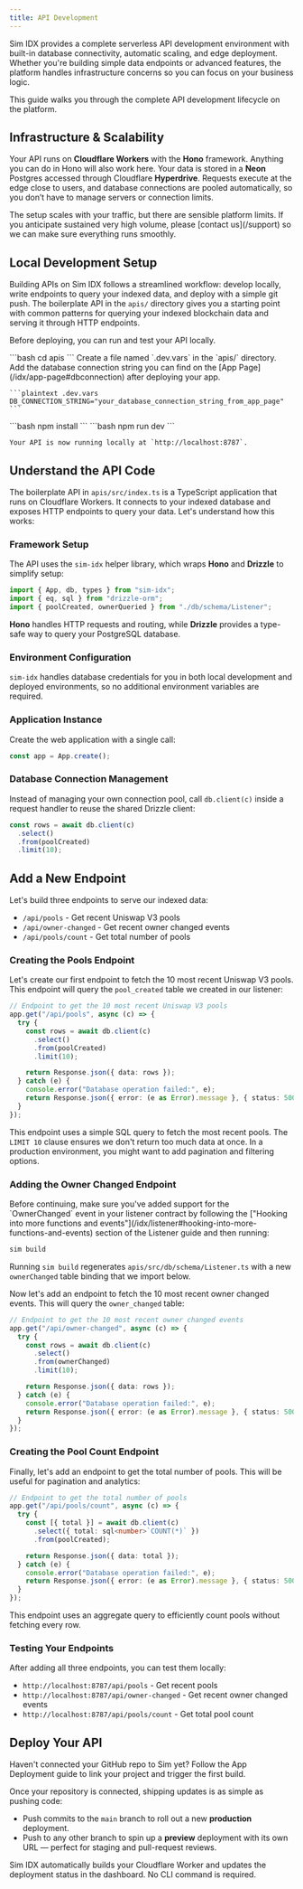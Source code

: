 ```yaml
---
title: API Development
---
```


Sim IDX provides a complete serverless API development environment with built-in database connectivity, automatic scaling, and edge deployment.
Whether you're building simple data endpoints or advanced features, the platform handles infrastructure concerns so you can focus on your business logic.

This guide walks you through the complete API development lifecycle on the platform.

## Infrastructure & Scalability

Your API runs on **Cloudflare Workers** with the **Hono** framework.
Anything you can do in Hono will also work here.
Your data is stored in a **Neon** Postgres accessed through Cloudflare **Hyperdrive**.
Requests execute at the edge close to users, and database connections are pooled automatically, so you don’t have to manage servers or connection limits.

<Note>
The setup scales with your traffic, but there are sensible platform limits. If you anticipate sustained very high volume, please [contact us](/support) so we can make sure everything runs smoothly.
</Note>

## Local Development Setup

Building APIs on Sim IDX follows a streamlined workflow: develop locally, write endpoints to query your indexed data, and deploy with a simple git push.
The boilerplate API in the `apis/` directory gives you a starting point with common patterns for querying your indexed blockchain data and serving it through HTTP endpoints.

Before deploying, you can run and test your API locally.

<Steps>
  <Step title="Navigate to the API directory">
    ```bash
    cd apis
    ```
  </Step>

  <Step title="Set Up Environment Variable">
    Create a file named `.dev.vars` in the `apis/` directory. Add the database connection string you can find on the [App Page](/idx/app-page#dbconnection) after deploying your app.

    ```plaintext .dev.vars
    DB_CONNECTION_STRING="your_database_connection_string_from_app_page"
    ```
  </Step>

  <Step title="Install Dependencies">
    ```bash
    npm install
    ```
  </Step>

  <Step title="Start the Development Server">
    ```bash
    npm run dev
    ```

    Your API is now running locally at `http://localhost:8787`.
  </Step>
</Steps>

## Understand the API Code

The boilerplate API in `apis/src/index.ts` is a TypeScript application that runs on Cloudflare Workers. It connects to your indexed database and exposes HTTP endpoints to query your data. Let's understand how this works:

### Framework Setup

The API uses the `sim-idx` helper library, which wraps **Hono** and **Drizzle** to simplify setup:
```typescript
import { App, db, types } from "sim-idx";
import { eq, sql } from "drizzle-orm";
import { poolCreated, ownerQueried } from "./db/schema/Listener";
```

**Hono** handles HTTP requests and routing, while **Drizzle** provides a type-safe way to query your PostgreSQL database.

### Environment Configuration

`sim-idx` handles database credentials for you in both local development and deployed environments, so no additional environment variables are required.

### Application Instance

Create the web application with a single call:
```typescript
const app = App.create();
```

### Database Connection Management

Instead of managing your own connection pool, call `db.client(c)` inside a request handler to reuse the shared Drizzle client:
```typescript
const rows = await db.client(c)
  .select()
  .from(poolCreated)
  .limit(10);
```

## Add a New Endpoint

Let's build three endpoints to serve our indexed data:
- `/api/pools` - Get recent Uniswap V3 pools
- `/api/owner-changed` - Get recent owner changed events
- `/api/pools/count` - Get total number of pools

### Creating the Pools Endpoint

Let's create our first endpoint to fetch the 10 most recent Uniswap V3 pools. This endpoint will query the `pool_created` table we created in our listener:

```typescript
// Endpoint to get the 10 most recent Uniswap V3 pools
app.get("/api/pools", async (c) => {
  try {
    const rows = await db.client(c)
      .select()
      .from(poolCreated)
      .limit(10);

    return Response.json({ data: rows });
  } catch (e) {
    console.error("Database operation failed:", e);
    return Response.json({ error: (e as Error).message }, { status: 500 });
  }
});
```

This endpoint uses a simple SQL query to fetch the most recent pools. The `LIMIT 10` clause ensures we don't return too much data at once. In a production environment, you might want to add pagination and filtering options.

### Adding the Owner Changed Endpoint

<Note>
Before continuing, make sure you've added support for the `OwnerChanged` event in your listener contract by following the ["Hooking into more functions and events"](/idx/listener#hooking-into-more-functions-and-events) section of the Listener guide and then running:

```bash
sim build
```

Running `sim build` regenerates `apis/src/db/schema/Listener.ts` with a new `ownerChanged` table binding that we import below.
</Note>

Now let's add an endpoint to fetch the 10 most recent owner changed events. This will query the `owner_changed` table:

```typescript
// Endpoint to get the 10 most recent owner changed events
app.get("/api/owner-changed", async (c) => {
  try {
    const rows = await db.client(c)
      .select()
      .from(ownerChanged)
      .limit(10);

    return Response.json({ data: rows });
  } catch (e) {
    console.error("Database operation failed:", e);
    return Response.json({ error: (e as Error).message }, { status: 500 });
  }
});
```

### Creating the Pool Count Endpoint

Finally, let's add an endpoint to get the total number of pools. This will be useful for pagination and analytics:

```typescript
// Endpoint to get the total number of pools
app.get("/api/pools/count", async (c) => {
  try {
    const [{ total }] = await db.client(c)
      .select({ total: sql<number>`COUNT(*)` })
      .from(poolCreated);

    return Response.json({ data: total });
  } catch (e) {
    console.error("Database operation failed:", e);
    return Response.json({ error: (e as Error).message }, { status: 500 });
  }
});
```

This endpoint uses an aggregate query to efficiently count pools without fetching every row.

### Testing Your Endpoints

After adding all three endpoints, you can test them locally:

- `http://localhost:8787/api/pools` - Get recent pools
- `http://localhost:8787/api/owner-changed` - Get recent owner changed events
- `http://localhost:8787/api/pools/count` - Get total pool count

## Deploy Your API

<Columns cols={1}>
  <Card title="App Deployment Guide" href="/idx/deployment">
    Haven't connected your GitHub repo to Sim yet? Follow the App Deployment guide to link your project and trigger the first build.
  </Card>
</Columns>

Once your repository is connected, shipping updates is as simple as pushing code:

- Push commits to the `main` branch to roll out a new **production** deployment.
- Push to any other branch to spin up a **preview** deployment with its own URL — perfect for staging and pull-request reviews.

Sim IDX automatically builds your Cloudflare Worker and updates the deployment status in the dashboard. No CLI command is required.